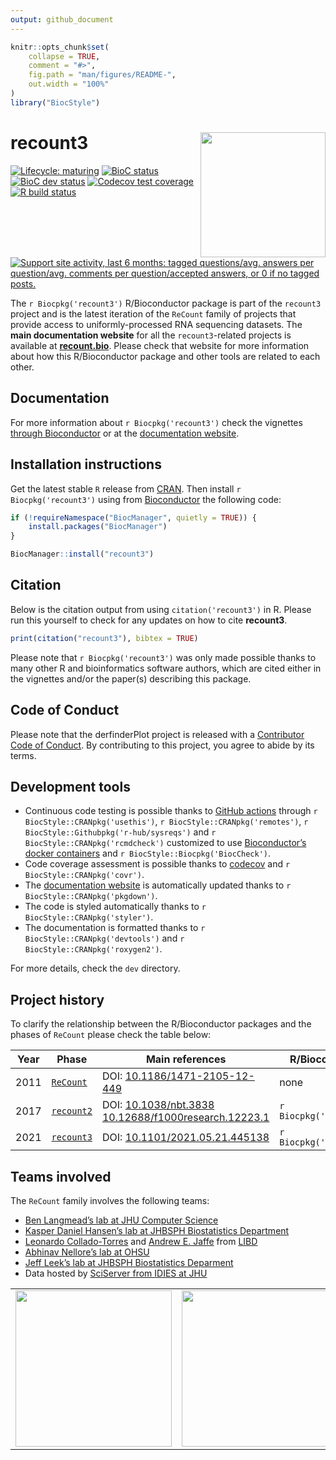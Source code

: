 ```yaml
---
output: github_document
---
```


<!-- README.md is generated from README.Rmd. Please edit that file -->

```r
knitr::opts_chunk$set(
    collapse = TRUE,
    comment = "#>",
    fig.path = "man/figures/README-",
    out.width = "100%"
)
library("BiocStyle")
```

# recount3 <img src="man/figures/logo.png" align="right" width="200px" >

<!-- badges: start -->
[![Lifecycle: maturing](https://img.shields.io/badge/lifecycle-maturing-blue.svg)](https://www.tidyverse.org/lifecycle/#maturing)
[![BioC status](http://www.bioconductor.org/shields/build/release/bioc/recount3.svg)](https://bioconductor.org/checkResults/release/bioc-LATEST/recount3)
[![BioC dev status](http://www.bioconductor.org/shields/build/devel/bioc/recount3.svg)](https://bioconductor.org/checkResults/devel/bioc-LATEST/recount3)
[![Codecov test coverage](https://codecov.io/gh/LieberInstitute/recount3/branch/master/graph/badge.svg)](https://codecov.io/gh/LieberInstitute/recount3?branch=master)
[![R build status](https://github.com/LieberInstitute/recount3/workflows/R-CMD-check-bioc/badge.svg)](https://github.com/LieberInstitute/recount3/actions)
[![Support site activity, last 6 months: tagged questions/avg. answers per question/avg. comments per question/accepted answers, or 0 if no tagged posts.](http://www.bioconductor.org/shields/posts/recount3.svg)](https://support.bioconductor.org/t/recount3/)
<!-- badges: end -->

The `r Biocpkg('recount3')` R/Bioconductor package is part of the `recount3` project and is the latest iteration of the `ReCount` family of projects that provide access to uniformly-processed RNA sequencing datasets. The **main documentation website** for all the `recount3`-related projects is available at [**recount.bio**](https://LieberInstitute.github.io/recount3-docs). Please check that website for more information about how this R/Bioconductor package and other tools are related to each other.

## Documentation

For more information about `r Biocpkg('recount3')` check the vignettes [through Bioconductor](http://bioconductor.org/packages/recount3) or at the [documentation website](http://lieberinstitute.github.io/recount3).

## Installation instructions

Get the latest stable `R` release from [CRAN](http://cran.r-project.org/). Then install `r Biocpkg('recount3')` using from [Bioconductor](http://bioconductor.org/) the following code:

```r
if (!requireNamespace("BiocManager", quietly = TRUE)) {
    install.packages("BiocManager")
}

BiocManager::install("recount3")
```

## Citation

Below is the citation output from using `citation('recount3')` in R. Please 
run this yourself to check for any updates on how to cite __recount3__.

```r
print(citation("recount3"), bibtex = TRUE)
```

Please note that `r Biocpkg('recount3')` was only made possible thanks to many other R and bioinformatics software authors, which are cited either in the vignettes and/or the paper(s) describing this package.

## Code of Conduct
  
Please note that the derfinderPlot project is released with a [Contributor Code of Conduct](https://contributor-covenant.org/version/2/0/CODE_OF_CONDUCT.html). By contributing to this project, you agree to abide by its terms.

## Development tools

* Continuous code testing is possible thanks to [GitHub actions](https://www.tidyverse.org/blog/2020/04/usethis-1-6-0/)  through `r BiocStyle::CRANpkg('usethis')`, `r BiocStyle::CRANpkg('remotes')`, `r BiocStyle::Githubpkg('r-hub/sysreqs')` and `r BiocStyle::CRANpkg('rcmdcheck')` customized to use [Bioconductor's docker containers](https://www.bioconductor.org/help/docker/) and `r BiocStyle::Biocpkg('BiocCheck')`.
* Code coverage assessment is possible thanks to [codecov](https://codecov.io/gh) and `r BiocStyle::CRANpkg('covr')`.
* The [documentation website](http://lieberinstitute.github.io/recount3) is automatically updated thanks to `r BiocStyle::CRANpkg('pkgdown')`.
* The code is styled automatically thanks to `r BiocStyle::CRANpkg('styler')`.
* The documentation is formatted thanks to `r BiocStyle::CRANpkg('devtools')` and `r BiocStyle::CRANpkg('roxygen2')`.

For more details, check the `dev` directory.

## Project history

To clarify the relationship between the R/Bioconductor packages and the phases of `ReCount` please check the table below:

| Year | Phase | Main references | R/Bioconductor |
| --- | --- | --- | --- |
| 2011 | [`ReCount`](http://bowtie-bio.sourceforge.net/recount/) | DOI: [10.1186/1471-2105-12-449](https://doi.org/10.1186/1471-2105-12-449) | none |
| 2017 | [`recount2`](https://jhubiostatistics.shinyapps.io/recount/) | DOI: [10.1038/nbt.3838](https://doi.org/10.1038/nbt.3838) [10.12688/f1000research.12223.1](https://doi.org/10.12688/f1000research.12223.1) | `r Biocpkg('recount')` |
| 2021 | [`recount3`](https://LieberInstitute.github.io/recount3-docs) | DOI: [10.1101/2021.05.21.445138](https://doi.org/10.1101/2021.05.21.445138) | `r Biocpkg('recount3')` |

## Teams involved

The `ReCount` family involves the following teams:

* [Ben Langmead's lab at JHU Computer Science](http://www.langmead-lab.org/)
* [Kasper Daniel Hansen's lab at JHBSPH Biostatistics Department](https://www.hansenlab.org/)
* [Leonardo Collado-Torres](http://lcolladotor.github.io/) and [Andrew E. Jaffe](http://aejaffe.com/) from [LIBD](https://www.libd.org/)
* [Abhinav Nellore's lab at OHSU](http://nellore.bio/)
* [Jeff Leek's lab at JHBSPH Biostatistics Deparment](http://jtleek.com/)
* Data hosted by [SciServer from IDIES at JHU](https://www.sciserver.org/)


| | | | |
| --- | --- | --- | --- |
| <a href="http://www.langmead-lab.org/"><img src="http://www.langmead-lab.org/wp-content/uploads/2014/01/Screen-Shot-2014-02-02-at-5.20.13-PM-1024x199.png" width="250px"></a> | <a href="https://www.libd.org/"><img src="http://lcolladotor.github.io/img/LIBD_logo.jpg" width="250px"></a> | <a href="http://nellore.bio/"><img src="https://seekvectorlogo.net/wp-content/uploads/2018/08/oregon-health-science-university-ohsu-vector-logo.png" width="250px"></a> | <a href="https://www.sciserver.org/"><img src="https://skyserver.sdss.org/dr14/en/images/sciserver_logo_inverted_vertical.png" width="250px"></a> |


<script type='text/javascript' id='clustrmaps' src='//cdn.clustrmaps.com/map_v2.js?cl=ffffff&w=300&t=n&d=4xd7F6p1BfdRypx-yEodrXiKhC0xvF0bJJywqR8rMKQ'></script>

<!-- Global site tag (gtag.js) - Google Analytics -->
<script async src="https://www.googletagmanager.com/gtag/js?id=UA-163623894-1"></script>
<script>
  window.dataLayer = window.dataLayer || [];
  function gtag(){dataLayer.push(arguments);}
  gtag('js', new Date());

  gtag('config', 'UA-163623894-1');
</script>
